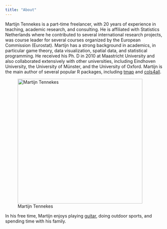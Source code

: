 ```yaml
---
title: "About"
---
```


Martijn Tennekes is a part-time freelancer, with 20 years of experience in teaching, academic research, and consulting. He is affiliated with Statistics Netherlands where he contributed to several international research projects, was course leader for several courses organized by the European Commission (Eurostat). Martijn has a strong background in academics, in particular game theory, data visualization, spatial data, and statistical programming. He received his Ph. D in 2010 at Maastricht University and also collaborated extensively with other universities, including Eindhoven University, the University of Münster, and the University of Oxford. Martijn is the main author of several popular R packages, including [tmap](https://r-tmap.github.io/tmap/) and [cols4all](https://cols4all.github.io/cols4all-R/).

![Martijn Tennekes](MartijnTennekes2024.jpg){fig-alt="Martijn Tennekes" fig-align="center" width="400"}

In his free time, Martijn enjoys playing [guitar](https://open.spotify.com/artist/1r0UM2CTI9nvqjsXN5ihNa), doing outdoor sports, and spending time with his family.